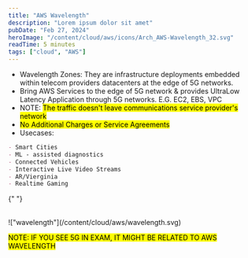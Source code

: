 ```yaml
---
title: "AWS Wavelength"
description: "Lorem ipsum dolor sit amet"
pubDate: "Feb 27, 2024"
heroImage: "/content/cloud/aws/icons/Arch_AWS-Wavelength_32.svg"
readTime: 5 minutes
tags: ["cloud", "AWS"]
---
```



<Section
	link="intro"
	title="AWS Outpost Introduction"
	imageUrl="/content/cloud/aws/icons/Arch_AWS-Wavelength_32.svg"
/>

- Wavelength Zones:
  They are infrastructure deployments embedded within telecom providers datacenters at the edge of 5G networks.
- Bring AWS Services to the edge of 5G network & provides UltraLow Latency Application through 5G networks.
  E.G. EC2, EBS, VPC
- NOTE: <mark>The traffic doesn't leave communications service provider's network</mark>
- <mark>No Additional Charges or Service Agreements</mark>
- Usecases:

```markdown
- Smart Cities
- ML - assisted diagnostics
- Connected Vehicles
- Interactive Live Video Streams
- AR/Vierginia
- Realtime Gaming
```

{" "}

<br />
!["wavelength"](/content/cloud/aws/wavelength.svg)
<br />

<mark>NOTE: IF YOU SEE 5G IN EXAM, IT MIGHT BE RELATED TO AWS WAVELENGTH</mark>
